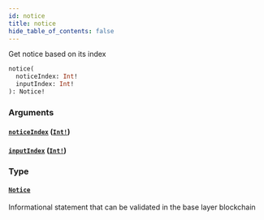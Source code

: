 ```yaml
---
id: notice
title: notice
hide_table_of_contents: false
---
```



Get notice based on its index

```graphql
notice(
  noticeIndex: Int!
  inputIndex: Int!
): Notice!
```


### Arguments

#### [`noticeIndex`](#) ([`Int!`](../../scalars/int))




#### [`inputIndex`](#) ([`Int!`](../../scalars/int))




### Type

#### [`Notice`](../../objects/notice)

Informational statement that can be validated in the base layer blockchain
